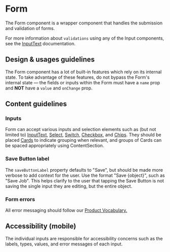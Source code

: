 
<Meta title="Components/Forms and Inputs/Form" component={Form} />

# Form

The Form component is a wrapper component that handles the submission and
validation of forms.

For more information about `validations` using any of the Input components, see
the
[InputText](../?path=/docs/components-forms-and-inputs-inputtext--docs#validation-message)
documentation.

## Design & usages guidelines

The Form component has a lot of built-in features which rely on its internal
state. To take advantage of these features, do not bypass the Form's internal
state — the fields or inputs within the Form must have a `name` prop and **NOT**
have a `value` and `onChange` prop.

## Content guidelines

### Inputs

Form can accept various inputs and selection elements such as (but not limited
to) [InputText](/components/InputText), [Select](/components/Select),
[Switch](/components/Switch), [Checkbox](/components/Checkbox), and
[Chips](/components/Chips). They should be placed [Cards](/components/Card) to
indicate grouping when relevant, and groups of Cards can be spaced appropriately
using ContentSection.

### Save Button label

The `saveButtonLabel` property defaults to "Save", but should be made more
verbose to add context for the user. Use the format "Save \{object\}", such as
"Save Job". This helps clarify to the user that tapping the Save Button is not
saving the single input they are editing, but the entire object.

### Form errors

All error messaging should follow our
[Product Vocabulary.](/content/product-vocabulary)

## Accessibility (mobile)

The individual inputs are responsible for accessibility concerns such as the
labels, types, values, and error messages of each input.
